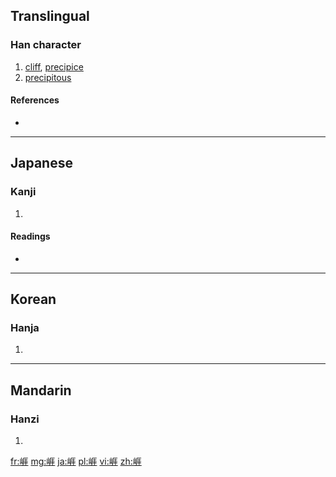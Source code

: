{{also|崖}}
==Translingual==

===Han character===
{{Han char|rn=46|rad=山|as=08|sn=11|four=|canj=山一土土 (UMGG), X山一土土 (XUMGG)}}

# [[cliff]], [[precipice]]
# [[precipitous]]

====References====
* {{Han ref|kx=0314.070|dkj=08179|dj=0614.240|hdz=10778.070|uh=5D15|ud=23829}}

----

==Japanese==

===Kanji===
{{ja-kanji|grade=|rs=山08}}

# {{defn|lang=ja|sort=山08}}

====Readings====
* {{ja-readings|on=[[がい]] (gai)|kun=[[がけ]] (gake)}}

----

==Korean==

===Hanja===
{{ko-hanja|hangeul=애|rv=ae|mr=ae}}

# {{defn|lang=ko|sort=山08}}

----

==Mandarin==

===Hanzi===
{{cmn-hanzi|pin=[[yá]] ([[ya2]])|wg=ya<sup>2</sup>}}

# {{defn|lang=cmn|sort=山08}}

[[fr:崕]]
[[mg:崕]]
[[ja:崕]]
[[pl:崕]]
[[vi:崕]]
[[zh:崕]]